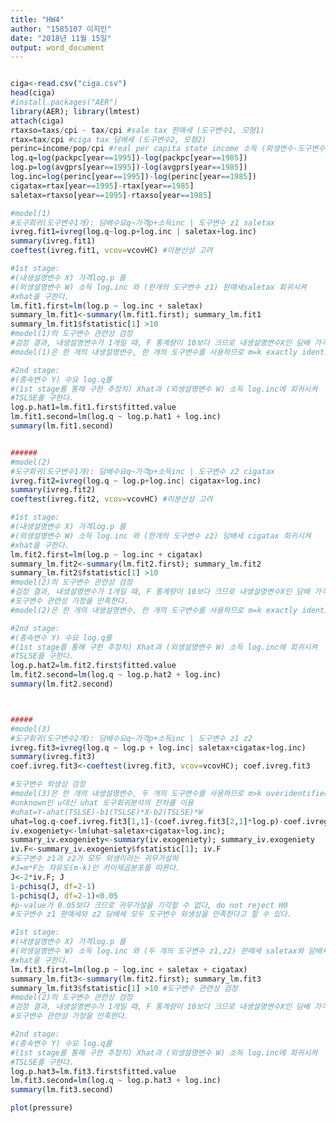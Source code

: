 ```yaml
---
title: "HW4"
author: "1585107 이지인"
date: "2018년 11월 15일"
output: word_document
---
```


```r
```

```r
ciga<-read.csv("ciga.csv")
head(ciga)
#install.packages("AER")
library(AER); library(lmtest)
attach(ciga)
rtaxso=taxs/cpi - tax/cpi #sale tax 판매세 (도구변수1, 모형1)
rtax=tax/cpi #ciga tax 담배세 (도구변수2, 모형2)
perinc=income/pop/cpi #real per capita state income 소득 (외생변수-도구변수 필요없음)
log.q=log(packpc[year==1995])-log(packpc[year==1985])
log.p=log(avgprs[year==1995])-log(avgprs[year==1985])
log.inc=log(perinc[year==1995])-log(perinc[year==1985])
cigatax=rtax[year==1995]-rtax[year==1985]
saletax=rtaxso[year==1995]-rtaxso[year==1985]

#model(1)
#도구회귀(도구변수1개): 담배수요q~가격p+소득inc | 도구변수 z1 saletax
ivreg.fit1=ivreg(log.q~log.p+log.inc | saletax+log.inc)
summary(ivreg.fit1)
coeftest(ivreg.fit1, vcov=vcovHC) #이분산성 고려

#1st stage: 
#(내생설명변수 X) 가격log.p 를 
#(외생설명변수 W) 소득 log.inc 와 (한개의 도구변수 z1) 판매세saletax 회귀시켜
#xhat을 구한다.
lm.fit1.first=lm(log.p ~ log.inc + saletax)
summary_lm.fit1<-summary(lm.fit1.first); summary_lm.fit1
summary_lm.fit1$fstatistic[1] >10 
#model(1)의 도구변수 관련성 검정
#검정 결과, 내생설명변수가 1개일 때, F 통계량이 10보다 크므로 내생설명변수X인 담배 가격과 연관성을 지닌다고 볼 수 있다. 도구변수 관련성 가정을 만족한다.
#model(1)은 한 개의 내생설명변수, 한 개의 도구변수를 사용하므로 m=k exactly identified case로 J검정을 통한 도구변수 외생성을 검증할 수 없다

#2nd stage: 
#(종속변수 Y) 수요 log.q를
#(1st stage를 통해 구한 추정치) Xhat과 (외생설명변수 W) 소득 log.inc에 회귀시켜
#TSLSE를 구한다.
log.p.hat1=lm.fit1.first$fitted.value
lm.fit1.second=lm(log.q ~ log.p.hat1 + log.inc)
summary(lm.fit1.second)


######
#model(2)
#도구회귀(도구변수1개): 담배수요q~가격p+소득inc | 도구변수 z2 cigatax
ivreg.fit2=ivreg(log.q ~ log.p+log.inc| cigatax+log.inc)
summary(ivreg.fit2)
coeftest(ivreg.fit2, vcov=vcovHC) #이분산성 고려

#1st stage: 
#(내생설명변수 X) 가격log.p 를 
#(외생설명변수 W) 소득 log.inc 와 (한개의 도구변수 z2) 담배세 cigatax 회귀시켜
#xhat을 구한다.
lm.fit2.first=lm(log.p ~ log.inc + cigatax)
summary_lm.fit2<-summary(lm.fit2.first); summary_lm.fit2
summary_lm.fit2$fstatistic[1] >10 
#model(2)의 도구변수 관련성 검정
#검정 결과, 내생설명변수가 1개일 때, F 통계량이 10보다 크므로 내생설명변수X인 담배 가격과 연관성을 지닌다고 볼 수 있다. 
#도구변수 관련성 가정을 만족한다.
#model(2)은 한 개의 내생설명변수, 한 개의 도구변수를 사용하므로 m=k exactly identified case로 J검정을 통한 도구변수 외생성을 검증할 수 없다

#2nd stage: 
#(종속변수 Y) 수요 log.q를
#(1st stage를 통해 구한 추정치) Xhat과 (외생설명변수 W) 소득 log.inc에 회귀시켜
#TSLSE를 구한다.
log.p.hat2=lm.fit2.first$fitted.value
lm.fit2.second=lm(log.q ~ log.p.hat2 + log.inc)
summary(lm.fit2.second)



#####
#model(3)
#도구회귀(도구변수2개): 담배수요q~가격p+소득inc | 도구변수 z1 z2
ivreg.fit3=ivreg(log.q ~ log.p + log.inc| saletax+cigatax+log.inc)
summary(ivreg.fit3)
coef.ivreg.fit3<-coeftest(ivreg.fit3, vcov=vcovHC); coef.ivreg.fit3

#도구변수 외생성 검정
#model(3)은 한 개의 내생설명변수, 두 개의 도구변수를 사용하므로 m>k overidentified case로 J검정을 통한 도구변수 외생성을 검증할 수 있다.
#unknown인 u대신 uhat 도구회귀분석의 잔차를 이용
#uhat=Y-ahat(TSLSE)-b1(TSLSE)*X-b2(TSLSE)*W
uhat=log.q-coef.ivreg.fit3[1,1]-(coef.ivreg.fit3[2,1]*log.p)-coef.ivreg.fit3[3,1]*log.inc
iv.exogeniety<-lm(uhat~saletax+cigatax+log.inc); 
summary_iv.exogeniety<-summary(iv.exogeniety); summary_iv.exogeniety
iv.F<-summary_iv.exogeniety$fstatistic[1]; iv.F
#도구변수 z1과 z2가 모두 외생이라는 귀무가설하
#J=m*F는 자유도(m-k)인 카이제곱분포를 따른다.
J<-2*iv.F; J
1-pchisq(J, df=2-1)
1-pchisq(J, df=2-1)<0.05 
#p-value가 0.05보다 크므로 귀무가설을 기각할 수 없다, do not reject H0
#도구변수 z1 판매세와 z2 담배세 모두 도구변수 외생성을 만족한다고 할 수 있다.

#1st stage: 
#(내생설명변수 X) 가격log.p 를 
#(외생설명변수 W) 소득 log.inc 와 (두 개의 도구변수 z1,z2) 판매세 saletax와 담배세 cigatax 회귀시켜
#xhat을 구한다.
lm.fit3.first=lm(log.p ~ log.inc + saletax + cigatax)
summary_lm.fit3<-summary(lm.fit2.first); summary_lm.fit3
summary_lm.fit3$fstatistic[1] >10 #도구변수 관련성 검정
#model(2)의 도구변수 관련성 검정
#검정 결과, 내생설명변수가 1개일 때, F 통계량이 10보다 크므로 내생설명변수X인 담배 가격과 연관성을 지닌다고 볼 수 있다. 
#도구변수 관련성 가정을 만족한다.

#2nd stage: 
#(종속변수 Y) 수요 log.q를
#(1st stage를 통해 구한 추정치) Xhat과 (외생설명변수 W) 소득 log.inc에 회귀시켜
#TSLSE를 구한다.
log.p.hat3=lm.fit3.first$fitted.value
lm.fit3.second=lm(log.q ~ log.p.hat3 + log.inc)
summary(lm.fit3.second)


```

```r
plot(pressure)
```
